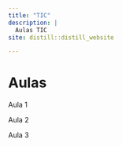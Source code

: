 ```yaml
---
title: "TIC"
description: |
  Aulas TIC
site: distill::distill_website

---
```


# Aulas

Aula 1

Aula 2

Aula 3